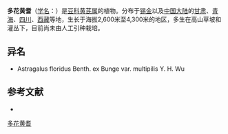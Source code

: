 {{Speciesbox
| name = 多花黄耆
| status = 
| status_system = 
| image =
| genus = Astragalus
| species = floridus
| authority = Benth.
}}

'''多花黄耆'''（[[学名|学名]]：{{lang|la|''Astragalus floridus''}}）是[[豆科|豆科]][[黄芪属|黄芪属]]的植物。分布于[[锡金|锡金]]以及[[中国大陆|中国大陆]]的[[甘肃|甘肃]]、[[青海|青海]]、[[四川|四川]]、[[西藏|西藏]]等地，生长于海拔2,600米至4,300米的地区，多生在高山草坡和灌丛下，目前尚未由人工引种栽培。

== 异名 ==
* Astragalus floridus Benth. ex Bunge var. multipilis Y. H. Wu

== 参考文献 ==
<div class="references-small">
* {{cite web| url =http://www.bioinfo.cn/db05/KmzwSpecies.php?action=view&id=15689| title =多花黄耆| work =《中国高等植物数据库全库》| publisher =中国科学院微生物研究所| author =昆明植物研究所| accessdate =2009-02-24| deadurl =yes| archiveurl =https://web.archive.org/web/20160305004704/http://www.bioinfo.cn/db05/KmzwSpecies.php?action=view&id=15689| archivedate =2016-03-05}}
</div>
{{Taxonbar|from=Q10933073}}

[[Category:黄芪属|多花黄耆]]


{{植物小作品}}